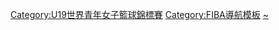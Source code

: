 {{Navbox
| name  = U19世界青年女子籃球錦標賽
| title = [[U19世界青年女子籃球錦標賽]]
| listclass = hlist
| state = {{{state|autocollapse}}}
| basestyle= background:#FFA500;
|list1 = 
* [[1985年U19世界青年女子籃球錦標賽|1985 美國]]
* [[1989年U19世界青年女子籃球錦標賽|1989 西班牙]]
* [[1993年U19世界青年女子籃球錦標賽|1993 南韓]]
* [[1997年U19世界青年女子籃球錦標賽|1997 巴西]]
* [[2001年U19世界青年女子籃球錦標賽|2001 捷克]]
* [[2005年U19世界青年女子籃球錦標賽|2005 突尼西亞]]
* [[2007年U19世界青年女子籃球錦標賽|2007 斯洛伐克]]
* [[2009年U19世界青年女子籃球錦標賽|2009 泰國]]
* [[2011年U19世界青年女子籃球錦標賽|2011 智利]]
* [[2013年U19世界青年女子籃球錦標賽|2013 立陶宛]]
* [[2015年U19世界青年女子籃球錦標賽|2015 俄羅斯]]
* [[2017年U19世界青年女子籃球錦標賽|2017 義大利]]
* [[2019年U19世界青年女子籃球錦標賽|2019 泰國]]
* [[2021年U19青年女子世界盃籃球賽|2021 匈牙利]]
}}<includeonly>[[Category:U19世界青年女子籃球錦標賽]]</includeonly><noinclude>
{{collapsible option}}
[[Category:FIBA導航模板]]
[[Category:U19世界青年女子籃球錦標賽|~]]
</noinclude>